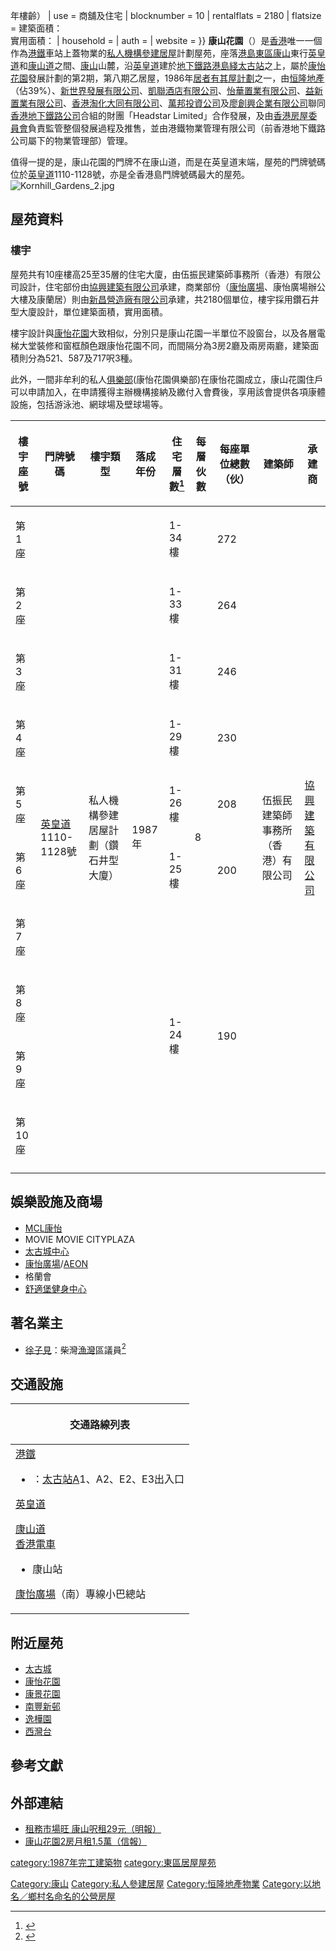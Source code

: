 {{HKPublicHousing
| housename = 康山花園<br>Kornhill Garden
| authority = 
| photo = Kornhill Gardens 1.jpg
| phototitle = 康山花園
| district = 東區
| address = [[鰂魚涌|鰂魚涌]][[英皇道|英皇道]]1110-1128號
| type = 港鐵車站上蓋物業及私人機構參建居屋計劃屋苑
| year = 1987年（{{#expr:{{Currentyear}} - 1987}}年樓齡）
| use = 商舖及住宅
| blocknumber = 10
| rentalflats = 2180
| flatsize = 建築面積：{{convert|48.4|to|66.6|sqm|sqft|abbr=on|disp=br}}<br>實用面積：{{convert|40.0|to|55.0|sqm|sqft|abbr=on|disp=br}}
| household =
| auth =
| website =
}}
'''康山花園'''（{{lang-en|Kornhill Garden}}）是[[香港|香港]]唯一一個作為[[港鐵|港鐵]]車站上蓋物業的[[私人機構參建居屋|私人機構參建居屋]]計劃屋苑，座落[[港島|港島]][[東區_(香港)|東區]][[康山|康山]]東行[[英皇道|英皇道]]和[[康山道|康山道]]之間、[[康山|康山]]山麓，沿[[英皇道|英皇道]]建於[[香港地鐵|地下鐵路]][[港島綫|港島綫]][[太古站|太古站]]之上，屬於[[康怡花園|康怡花園]]發展計劃的第2期，第八期乙居屋，1986年[[居者有其屋計劃|居者有其屋計劃]]之一，由[[恒隆地產|恒隆地產]]（佔39%）、[[新世界發展有限公司|新世界發展有限公司]]、[[天德地產|凱聯酒店有限公司]]、[[華廈置業|怡華置業有限公司]]、[[華廈置業|益新置業有限公司]]、[[淘大食品|香港淘化大同有限公司]]、[[華廈置業|萬邦投資公司]]及[[廖創興銀行|廖創興企業有限公司]]聯同[[港鐵公司|香港地下鐵路公司]]合組的財團「Headstar Limited」合作發展，及由[[香港房屋委員會|香港房屋委員會]]負責監管整個發展過程及推售，並由港鐵物業管理有限公司（前香港地下鐵路公司屬下的物業管理部）管理。

值得一提的是，康山花園的門牌不在康山道，而是在英皇道末端，屋苑的門牌號碼位於[[英皇道|英皇道]]1110-1128號，亦是全香港島門牌號碼最大的屋苑。
[[File:Kornhill_Gardens_2.jpg|thumb]]

==屋苑資料==

=== 樓宇 ===
屋苑共有10座樓高25至35層的住宅大廈，由伍振民建築師事務所（香港）有限公司設計，住宅部份由[[協興建築有限公司|協興建築有限公司]]承建，商業部份（[[康怡廣場|康怡廣場]]、康怡廣場辦公大樓及康蘭居）則由[[新昌營造|新昌營造廠有限公司]]承建，共2180個單位，樓宇採用鑽石井型大廈設計，單位建築面積{{convert|48.4|to|66.6|sqm|sqft|abbr=on}}，實用面積{{convert|40.0|to|55.0|sqm|sqft|abbr=on}}。

樓宇設計與[[康怡花園|康怡花園]]大致相似，分別只是康山花園一半單位不設窗台，以及各層電梯大堂裝修和窗框顏色跟康怡花園不同，而間隔分為3房2廳及兩房兩廳，建築面積則分為521、587及717呎3種。

此外，一間非牟利的私人[[俱樂部|俱樂部]](康怡花園俱樂部)在康怡花園成立，康山花園住戶可以申請加入，在申請獲得主辦機構接納及繳付入會費後，享用該會提供各項康體設施，包括游泳池、網球場及壁球場等。
{| class="wikitable" style="text-align: center;"
|-
! 樓宇座號 
!門牌號碼
! 樓宇類型 
!落成年份!! 住宅層數<ref name=":1">{{Cite web|title=中原數據 - 鰂魚涌/康怡 康山花園 的全部期數|url=https://hk.centadata.com/basicinfo.aspx?type=2&code=OVCRFRSYRD&ref=CD2_Detail|author=中原地產|access-date=2021-05-12|archive-date=2021-05-14|archive-url=https://web.archive.org/web/20210514035919/https://hk.centadata.com/basicinfo.aspx?type=2&code=OVCRFRSYRD&ref=CD2_Detail|dead-url=no}}</ref>
!每層伙數
!每座單位總數（伙）
!建築師
!承建商
|-
| 第1座 
| rowspan="10" |[[英皇道|英皇道]]1110-1128號
| rowspan="10" |私人機構參建居屋計劃（鑽石井型大廈）
| rowspan="10" |1987年
| 1-34樓
| rowspan="10" |8
|272
| rowspan="10" |伍振民建築師事務所（香港）有限公司
| rowspan="10" |[[協興建築有限公司|協興建築有限公司]]
|-
| 第2座 || 1-33樓
|264
|-
| 第3座 || 1-31樓
|246
|-
| 第4座 || 1-29樓
|230
|-
| 第5座 || 1-26樓
|208
|-
| 第6座 || 1-25樓
|200
|-
| 第7座 || rowspan="4" | 1-24樓
| rowspan="4" |190
|-
| 第8座
|-
| 第9座
|-
| 第10座
|-
|}

==娛樂設施及商場==
*[[洲立影藝|MCL康怡]]
*MOVIE MOVIE CITYPLAZA
*[[太古城中心|太古城中心]]
*[[康怡廣場|康怡廣場]]/[[AEON|AEON]]
*格蘭會
*[[舒適堡|舒適堡健身中心]]

==著名業主==
*[[徐子見|徐子見]]：柴灣[[漁灣|漁灣]]區議員<ref>{{Cite web |url=https://www.gld.gov.hk/egazette/pdf/20162029e/cgn20162029109.pdf |title=有效提名的公告 |access-date=2019-11-27 |archive-date=2021-04-17 |archive-url=https://web.archive.org/web/20210417031809/https://www.gld.gov.hk/egazette/pdf/20162029e/cgn20162029109.pdf }}</ref>

==交通設施==
{| class="mw-collapsible mw-collapsed wikitable" style="margin: 0 auto; width: auto;"
! 交通路線列表
|-
|
;[[港鐵|港鐵]]
*{{港鐵路線標誌|ISL}}：[[太古站|太古站]]A1、A2、E2、E3出入口

;[[英皇道|英皇道]]
{{港島巴士簡單列表|2|8H|18X|33X|77|77X|81A|82|85|85A|99|99X}}
{{大嶼山巴士簡單列表|A12}}
{{過海隧道巴士簡單列表|102|102P|307P|606|606A|608|613|678|682|682A|682B|682P|682X|686|933|976|982C|989}}
{{港島專線小巴簡單列表|32|32A|65A|68}}

;[[康山道|康山道]]
;[[香港電車|香港電車]]
*康山站
{{港島巴士簡單列表|2|2A|8H|18X|19P|77|77A|81|81A|82|82X|85|85A|99|722|N8|N8X}}
{{過海隧道巴士簡單列表|102|102P|106|106A|106P|302A|307P|606|606A|608|613|678|682|682A|682B|682C|686|933|948E|962C|962E|969C|976|988|989|N122}}
{{港島專線小巴簡單列表|61|68}}

;[[康怡廣場|康怡廣場]]（南）專線小巴總站
{{港島專線小巴簡單列表|33M}}
|}

==附近屋苑==
*[[太古城|太古城]]
*[[康怡花園|康怡花園]]
*[[康景花園|康景花園]]
*[[南豐新邨|南豐新邨]]
*[[逸樺園|逸樺園]]
*[[西灣台|西灣台]]

==參考文獻==
{{reflist}}

==外部連結==
* [[:google:康山花園&hl=zh-TW&client=firefox-a&hs=O5y&rls=org.mozilla:zh-TW:official&prmd=imvns&source=univ&tbm=nws&tbo=u&sa=X&ei=EQ6NTsLcHsSXiQfuyPmWDg&ved=0CI4BEKgC&biw=1280&bih=911|租務市場旺 康山呎租29元（明報）]]
* [http://www.hkej.com/template/onlinenews/jsp/detail.jsp?title_id=76805 康山花園2房月租1.5萬（信報）]

{{私人參建居屋屋苑}}{{東區居屋屋苑}}{{港鐵公司物業}}{{新世界發展}}{{恆隆地產}}
{{DEFAULTSORT: Kornhill Garden}}
[[Category:康山|Category:康山]]
[[Category:私人參建居屋|Category:私人參建居屋]]
[[Category:恒隆地產物業|Category:恒隆地產物業]]
[[Category:以地名／鄉村名命名的公營房屋|Category:以地名／鄉村名命名的公營房屋]]
[[category:1987年完工建築物|category:1987年完工建築物]]
[[category:東區居屋屋苑|category:東區居屋屋苑]]